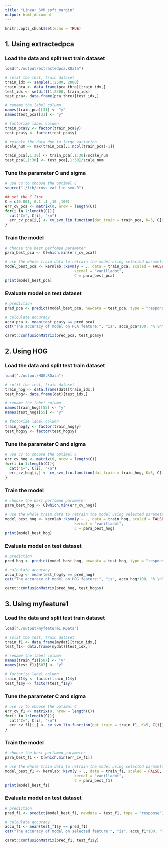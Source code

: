 ```yaml
---
title: "Linear_SVM_soft_margin"
output: html_document
---
```


```r
knitr::opts_chunk$set(echo = TRUE)
```

## 1. Using extractedpca
### Load the data and split test train dataset

```r
load("./output/extractedpca.RData")

# split the test, train dataset
train_idx <- sample(1:2500, 2000)
train_pca <- data.frame(pca_thre)[train_idx,]
test_idx <- setdiff(1:2500, train_idx)
test_pca<- data.frame(pca_thre)[test_idx,]

# rename the label column
names(train_pca)[31] <- "y"
names(test_pca)[31] <- "y"

# factorize label column
train_pca$y <- factor(train_pca$y)
test_pca$y <- factor(test_pca$y)

# rescale the data due to large variation
scale_num <- max(train_pca[,1:ncol(train_pca)-1])

train_pca[,1:30] <- train_pca[,1:30]/scale_num
test_pca[,1:30] <- test_pca[,1:30]/scale_num

```

### Tune the parameter C and sigma

```r
# use cv to choose the optimal C
source("./lib/cross_val_lin_svm.R")

## set the C list
C = c(0.001, 0.1 ,1 ,10 ,100)
err_cv_pca <- matrix(0, nrow = length(C))
for(i in 1:length(C)){
  cat("C=", C[i], "\n")
  err_cv_pca[i,] <- cv_svm_lin.function(dat_train = train_pca, K=5, C[i])
}
```

### Train the model

```r
# choose the best perfomed parameter
para_best_pca <- C[which.min(err_cv_pca)]

# use the whole train data to retrain the model using selected parameter
model_best_pca <- kernlab::ksvm(y ~ ., data = train_pca, scaled = FALSE,
                               kernal = "vanilladot", 
                               C = para_best_pca)
print(model_best_pca)
```

### Evaluate model on test dataset

```r
# prediction
pred_pca <- predict(model_best_pca, newdata = test_pca, type = "response")

# calculate accuracy
accu_pca <- mean(test_pca$y == pred_pca)
cat("The accuracy of model on PCA feature:", "is", accu_pca*100, "%.\n")

caret::confusionMatrix(pred_pca, test_pca$y)
```


## 2. Using HOG
### Load the data and split test train dataset

```r
load("./output/HOG.RData")

# split the test, train dataset
train_hog <- data.frame(dat)[train_idx,]
test_hog<- data.frame(dat)[test_idx,]

# rename the label column
names(train_hog)[55] <- "y"
names(test_hog)[55] <- "y"

# factorize label column
train_hog$y <- factor(train_hog$y)
test_hog$y <- factor(test_hog$y)


```

### Tune the parameter C and sigma

```r
# use cv to choose the optimal C
err_cv_hog <- matrix(0, nrow = length(C))
for(i in 1:length(C)){
  cat("C=", C[i], "\n")
  err_cv_hog[i,] <- cv_svm_lin.function(dat_train = train_hog, K=5, C[i])
}
```

### Train the model

```r
# choose the best perfomed parameter
para_best_hog <- C[which.min(err_cv_hog)]

# use the whole train data to retrain the model using selected parameter
model_best_hog <- kernlab::ksvm(y ~ ., data = train_hog, scaled = FALSE,
                               kernal = "vanilladot", 
                               C = para_best_hog)
print(model_best_hog)
```

### Evaluate model on test dataset

```r
# prediction
pred_hog <- predict(model_best_hog, newdata = test_hog, type = "response")

# calculate accuracy
accu_hog <- mean(test_hog$y == pred_hog)
cat("The accuracy of model on HOG feature:", "is", accu_hog*100, "%.\n")

caret::confusionMatrix(pred_hog, test_hog$y)
```


## 3. Using myfeature1
### Load the data and split test train dataset

```r
load("./output/myfeature1.RData")

# split the test, train dataset
train_f1 <- data.frame(mydat)[train_idx,]
test_f1<- data.frame(mydat)[test_idx,]

# rename the label column
names(train_f1)[507] <- "y"
names(test_f1)[507] <- "y"

# factorize label column
train_f1$y <- factor(train_f1$y)
test_f1$y <- factor(test_f1$y)


```

### Tune the parameter C and sigma

```r
# use cv to choose the optimal C
err_cv_f1 <- matrix(0, nrow = length(C))
for(i in 1:length(C)){
  cat("C=", C[i], "\n")
  err_cv_f1[i,] <- cv_svm_lin.function(dat_train = train_f1, K=5, C[i])
}


```

### Train the model

```r
# choose the best perfomed parameter
para_best_f1 <- C[which.min(err_cv_f1)]

# use the whole train data to retrain the model using selected parameter
model_best_f1 <- kernlab::ksvm(y ~ ., data = train_f1, scaled = FALSE,
                               kernal = "vanilladot", 
                               C = para_best_f1)
print(model_best_f1)
```

### Evaluate model on test dataset

```r
# prediction
pred_f1 <- predict(model_best_f1, newdata = test_f1, type = "response")

# calculate accuracy
accu_f1 <- mean(test_f1$y == pred_f1)
cat("The accuracy of model on selected feature:", "is", accu_f1*100, "%.\n")

caret::confusionMatrix(pred_f1, test_f1$y)
```





